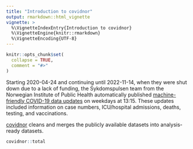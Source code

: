 ```yaml
---
title: "Introduction to covidnor"
output: rmarkdown::html_vignette
vignette: >
  %\VignetteIndexEntry{Introduction to covidnor}
  %\VignetteEngine{knitr::rmarkdown}
  %\VignetteEncoding{UTF-8}
---
```


```r
knitr::opts_chunk$set(
  collapse = TRUE,
  comment = "#>"
)
```

Starting 2020-04-24 and continuing until 2022-11-14, when they were shut down due to a lack of funding, the Sykdomspulsen team from the Norwegian Institute of Public Health automatically published [machine-friendly COVID-19 data updates](http://github.com/folkehelseinstituttet/surveillance_data) on weekdays at 13:15. These updates included information on case numbers, ICU/hospital admissions, deaths, testing, and vaccinations.

[covidnor](https://www.csids.no/covidnor/) cleans and merges the publicly available datasets into analysis-ready datasets.

```r
covidnor::total
```
